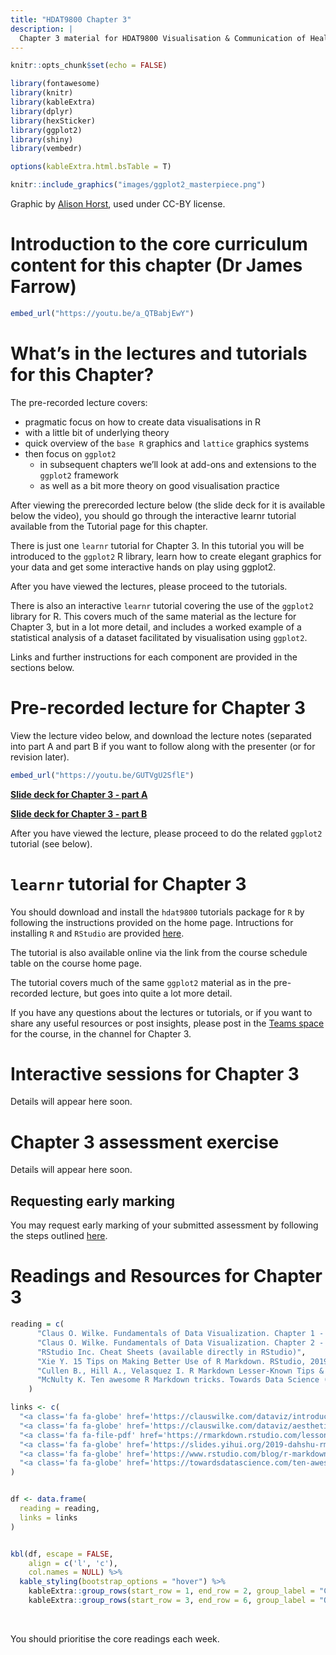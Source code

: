 ```yaml
---
title: "HDAT9800 Chapter 3"
description: |
  Chapter 3 material for HDAT9800 Visualisation & Communication of Health Data
---
```


```r
knitr::opts_chunk$set(echo = FALSE)

library(fontawesome)
library(knitr)
library(kableExtra)
library(dplyr)
library(hexSticker)
library(ggplot2)
library(shiny)
library(vembedr)

options(kableExtra.html.bsTable = T)

```

```r
knitr::include_graphics("images/ggplot2_masterpiece.png")
```

Graphic by [Alison Horst](https://github.com/allisonhorst/stats-illustrations), used under CC-BY license.

# Introduction to the core curriculum content for this chapter (Dr James Farrow)

```r
embed_url("https://youtu.be/a_QTBabjEwY")
```

# What's in the lectures and tutorials for this Chapter?

The pre-recorded lecture covers: 

* pragmatic focus on how to create data visualisations in R
* with a little bit of underlying theory
* quick overview of the `base R` graphics and `lattice` graphics systems
* then focus on `ggplot2`
  * in subsequent chapters we’ll look at add-ons and extensions to the `ggplot2` framework
  * as well as a bit more theory on good visualisation practice

After viewing the prerecorded lecture below (the slide deck for it is available below the video), you should go through the interactive learnr tutorial available from the Tutorial page for this chapter. 

There is just one `learnr` tutorial for Chapter 3. In this tutorial you will be introduced to the `ggplot2` R library, learn how to create elegant graphics for your data and get some interactive hands on play using ggplot2. 

After you have viewed the lectures, please proceed to the tutorials.

There is also an interactive `learnr` tutorial covering the use of the `ggplot2` library for R. This covers much of the same material as the lecture for Chapter 3, but in a lot more detail, and includes a worked example of a statistical analysis of a dataset facilitated by visualisation using `ggplot2`. 

Links and further instructions for each component are provided in the sections below.

# Pre-recorded lecture for Chapter 3

View the lecture video below, and download the lecture notes (separated into part A and part B if you want to follow along with the presenter (or for revision later). 

```r
embed_url("https://youtu.be/GUTVgU2SflE")
```

[**Slide deck for Chapter 3 - part A**](assets/HDAT9800-2022-T2-Chapter-3-part-A.pdf)

[**Slide deck for Chapter 3 - part B**](assets/HDAT9800-2022-T2-Chapter-3-part-B.pdf)


After you have viewed the lecture, please proceed to do the related `ggplot2` tutorial (see below).

# `learnr` tutorial for Chapter 3

You should download and install the `hdat9800` tutorials package for `R` by following the instructions provided on the home page. Intructions for installing `R` and `RStudio` are provided [here](installing_r.html).

The tutorial is also available online via the link from the course schedule table on the course home page.

The tutorial covers much of the same `ggplot2` material as in the pre-recorded lecture, but goes into quite a lot more detail. 

If you have any questions about the lectures or tutorials, or if you want to share any useful resources or post insights, please post in the [Teams space](https://teams.microsoft.com/l/channel/19%3a7ce6b5565a284b51b0e85c20ad2bcc2a%40thread.tacv2/Chapter%25202?groupId=40f150b6-6fa9-478e-875f-cd02465b18a2&tenantId=3ff6cfa4-e715-48db-b8e1-0867b9f9fba3) for the course, in the channel for Chapter 3.

# Interactive sessions for Chapter 3

Details will appear here soon.

# Chapter 3 assessment exercise

Details will appear here soon.

## Requesting early marking

You may request early marking of your submitted assessment by following the steps outlined [here](requesting_early_marking.html).


# Readings and Resources for Chapter 3

```r

reading = c(
      "Claus O. Wilke. Fundamentals of Data Visualization. Chapter 1 - Introduction",
      "Claus O. Wilke. Fundamentals of Data Visualization. Chapter 2 - Mapping data onto aesthetics",
      "RStudio Inc. Cheat Sheets (available directly in RStudio)",
      "Xie Y. 15 Tips on Making Better Use of R Markdown. RStudio, 2019. (Yihui Xie is the creator of knitr for R and has a great sense of humour...)",
      "Cullen B., Hill A., Velasquez I. R Markdown Lesser-Known Tips & Tricks #2: Cleaning Up Your Code. RStudio blog post, 6 Jan 2022.",
      "McNulty K. Ten awesome R Markdown tricks. Towards Data Science (blog),  9 Dec 2022."
    )

links <- c(
  "<a class='fa fa-globe' href='https://clauswilke.com/dataviz/introduction.html' target='_blank'></a>",
  "<a class='fa fa-globe' href='https://clauswilke.com/dataviz/aesthetic-mapping.html' target='_blank'></a>",
  "<a class='fa fa-file-pdf' href='https://rmarkdown.rstudio.com/lesson-15.HTML' target='_blank'></a>",
  "<a class='fa fa-globe' href='https://slides.yihui.org/2019-dahshu-rmarkdown#1' target='_blank'></a><br><a class='fa fa-youtube' href='https://www.youtube.com/watch?v=L5yTrtRdeCI' target='_blank'></a>",
  "<a class='fa fa-globe' href='https://www.rstudio.com/blog/r-markdown-tips-tricks-2-cleaning-up-your-code/' target='_blank'></a>",
  "<a class='fa fa-globe' href='https://towardsdatascience.com/ten-awesome-r-markdown-tricks-56ef6d41098' target='_blank'></a>"
)


df <- data.frame(
  reading = reading,
  links = links
)


kbl(df, escape = FALSE,
    align = c('l', 'c'),
    col.names = NULL) %>%
  kable_styling(bootstrap_options = "hover") %>% 
    kableExtra::group_rows(start_row = 1, end_row = 2, group_label = "Core readings")  %>% 
    kableExtra::group_rows(start_row = 3, end_row = 6, group_label = "Other resources") 

```

<aside>

<br>

You should prioritise the core readings each week.  

</aside>






